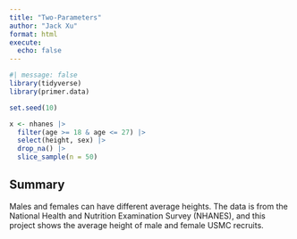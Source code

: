 ```yaml
---
title: "Two-Parameters"
author: "Jack Xu"
format: html
execute: 
  echo: false
---
```


```r
#| message: false
library(tidyverse)
library(primer.data)
```


```r
set.seed(10)

x <- nhanes |>
  filter(age >= 18 & age <= 27) |>
  select(height, sex) |>
  drop_na() |>
  slice_sample(n = 50) 
```

## Summary
Males and females can have different average heights. The data is from the National Health and Nutrition Examination Survey (NHANES), and this project shows the average height of male and female USMC recruits.